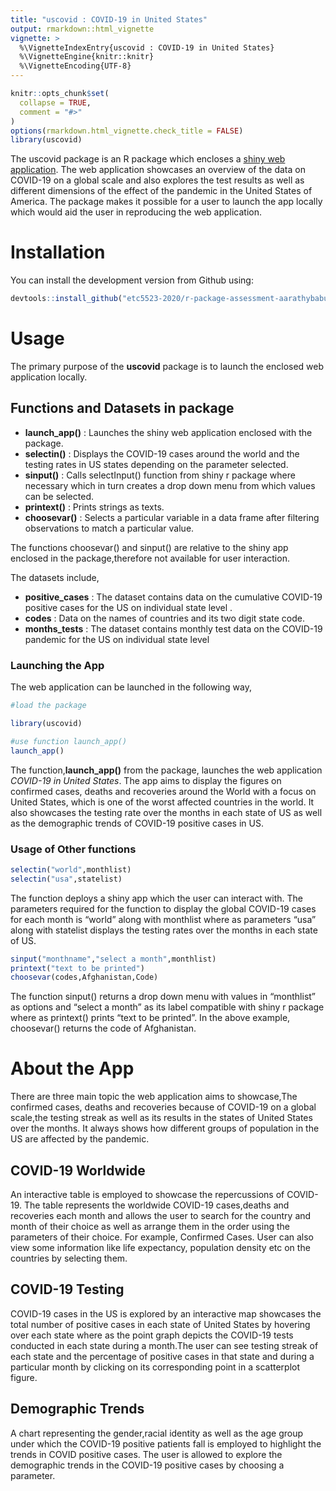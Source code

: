 ```yaml
---
title: "uscovid : COVID-19 in United States"
output: rmarkdown::html_vignette
vignette: >
  %\VignetteIndexEntry{uscovid : COVID-19 in United States}
  %\VignetteEngine{knitr::knitr}
  %\VignetteEncoding{UTF-8}
---
```


```r
knitr::opts_chunk$set(
  collapse = TRUE,
  comment = "#>"
)
options(rmarkdown.html_vignette.check_title = FALSE)
library(uscovid)
```

The uscovid package is an R package which encloses a [shiny web application](https://aarathybabu.shinyapps.io/covid/). The web application showcases an overview of the data on COVID-19 on a global scale and also explores the test results as well as different dimensions of the effect of the pandemic in the United States of America. The package makes it possible for a user to launch the app locally which would aid the user in reproducing the web application. 

# Installation

You can install the development version from Github using:

```r
devtools::install_github("etc5523-2020/r-package-assessment-aarathybabu97")
```

# Usage 

The primary purpose of the **uscovid** package is to launch the enclosed web application locally.

## Functions and Datasets in package

- **launch_app()**  : Launches the shiny web application enclosed with the package.
- **selectin()**  : Displays the COVID-19 cases around the world and the testing rates in US states depending on the parameter selected.
- **sinput()**    : Calls selectInput() function from shiny r package where necessary which in turn creates a drop down menu from which values can be selected. 
- **printext()**  : Prints strings as texts.
- **choosevar()** : Selects a particular variable in a data frame after filtering observations to match a particular value.

The functions choosevar() and sinput() are relative to the shiny app enclosed in the package,therefore not available for user interaction. 

The datasets include,

- **positive_cases**   : The dataset contains data on the cumulative COVID-19 positive cases for the US on individual state level .
- **codes**            : Data on the names of countries and its two digit state code.
- **months_tests**     : The dataset contains monthly test data on the COVID-19 pandemic for the US on individual state level

### Launching the App

The web application can be launched in the following way,

```r
#load the package

library(uscovid)

#use function launch_app()
launch_app() 

``` 

The function,**launch_app()** from the package, launches the web application *COVID-19 in United States*. The app aims to display the figures on confirmed cases, deaths and recoveries around the World with a focus on United States, which is one of the worst affected countries in the world. It also showcases the testing rate over the months in each state of US as well as the demographic trends of COVID-19 positive cases in US. 

### Usage of Other functions 

```r

selectin("world",monthlist)
selectin("usa",statelist)


``` 


The function deploys a shiny app which the user can interact with. The parameters required for the function to display the global COVID-19 cases for each month is "world" along with monthlist where as parameters "usa" along with statelist displays the testing rates over the months in each state of US.

```r

sinput("monthname","select a month",monthlist)
printext("text to be printed")
choosevar(codes,Afghanistan,Code)

``` 

The function sinput() returns a drop down menu with values in "monthlist" as options and "select a month" as its label compatible with shiny r package where as printext() prints "text to be printed".
In the above example, choosevar() returns the code of Afghanistan. 

# About the App

There are three main topic the web application aims to showcase,The confirmed cases, deaths and recoveries because of COVID-19 on a global scale,the testing streak as well as its results in the states of United States over the months. It always shows how different groups of population in the US are affected by the pandemic. 

## COVID-19 Worldwide

An interactive table is employed to showcase the repercussions of COVID-19. The table represents the worldwide COVID-19 cases,deaths and recoveries each month and allows the user to search for the country and month of their choice as well as arrange them in the order using the parameters of their choice. For example, Confirmed Cases. User can also view some information like life expectancy, population density etc on the countries by selecting them.

## COVID-19 Testing

COVID-19 cases in the US is explored by an interactive map showcases the total number of positive cases in each state of United States by hovering over each state where as the point graph depicts the COVID-19 tests conducted in each state during a month.The user can see testing streak of each state and the percentage of positive cases in that state and during a particular month by clicking on its corresponding point in a scatterplot figure. 

## Demographic Trends

A chart representing the gender,racial identity as well as the age group under which the COVID-19 positive patients fall is employed to highlight the trends in COVID positive cases. The user is allowed to explore the demographic trends in the COVID-19 positive cases by choosing a parameter. 


